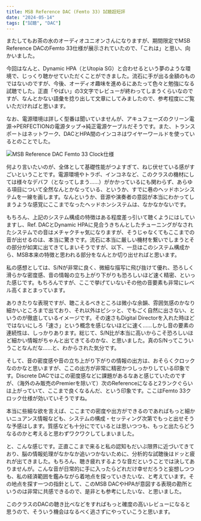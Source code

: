 ```yaml
---
title: MSB Reference DAC (Femto 33) 試聴超短評
date: "2024-05-14"
tags: ["試聴", "DAC"]
---
```


またしてもお茶の水のオーディオユニオンさんになりますが、期間限定でMSB Reference DACのFemto 33仕様が展示されていたので、「これは」と思い、向かいました。

今回はなんと、Dynamic HPA（とUtopia SG）と合わせるという夢のような環境で、じっくり聴かせていただくことができました。流石に手が出る金額のものではないのですが、今後、オーディオ趣味を進めるにあたって色々と勉強になる試聴でした。正直「やばい」の3文字でレビューが終わってしまうくらいなのですが、なんとかない語彙を捻り出して文章にしてみましたので、参考程度にご覧いただければと思います。

なお、電源環境は詳しく型番は聞いていませんが、アキュフェーズのクリーン電源→PERFECTIONの電源タップ→純正電源ケーブルだそうです。また、トランスポートはネットワーク、DACとHPA間のインコネはワイヤーワールドを使っているとのことでした。

![MSB Reference DAC Femto 33 Clock仕様](/images/posts/20240514_reference_dac.jpg)

何より言いたいのが、全体として基礎性能がつよすぎて、ねじ伏せている感がすごいということです。電源環境やトラポ、インコネなど、このクラスの機材にしては様々なデバフ（となってしまう……）がかかっているにも関わらず、あらゆる項目について全然なんとかなっている、というか、すでに巷のヘッドホンシステムを一線を画します。なんというか、音源や演奏者の意図が本当にわかってしまうような感覚にここまでなったヘッドホンシステムは、なかなかないです。

もちろん、上記のシステム構成の特徴はある程度差っ引いて聴くようにはしていますし、Ref. DACとDynamic HPAに見合うきちんとしたチューニングがなされたシステムでの音はメチャクチャ気になりますが、そうじゃなくてもここまでの音が出せるのは、本当に驚きです。流石に本当に厳しい機材を繋いでしまうとその部分が如実に出てきてしまいそうですが、以下、一旦はこのシステム構成から、MSB本来の特徴と思われる部分をなんとか切り出せればと思います。

私の感想としては、S/Nが非常に良く、微細な描写に飛び抜けて優れ、恐ろしく滑らかな密度感、音の情報の立ち上がり下がりも恐ろしいほど速く精密、といった感じです。もちろんですが、ここで挙げていないその他の音要素も非常にレベル高くまとまっています。

ありきたりな表現ですが、聴こえるべきところは微小な余韻、雰囲気感のかなり細かいところまで出ており、それ以外はピシッと、でもごく自然に出さない、というのが徹底しているイメージです。その速さもDigital Directorを入れた時ほどではないにしろ「速さ」という概念を感じないほどに速く……しかし音の要素の連続性は、しっかりあります。総じて、S/N比が本当に高いからこそ恐ろしいほど細かい情報がちゃんと出てきてるのかな、と思いました。真のS/Nってこういうことなんだな……と、わからされた気分です。

そして、音の密度感や音の立ち上がり下がりの情報の出方は、おそらくクロックなのかなと思いますが、ここの出方が非常に精密かつしっかりしている印象です。Discrete DACではこの密度感などに課題があるなあと感じていたのですが、（海外のみ販売のPremierを除いて）次のReferenceになると2ランクぐらいは上がっていて、ここまで良くなるんだ、という印象です。ここはFemto 33クロック仕様が効いていそうですね。

本当に些細な欲を言えば、ここまでの密度や出方ができるのであればもっと細かいニュアンス情報なども、システムの構成・セッティング次第でもっと出せそうな予感はします。質感なども十分にでているとは思いつつも、もっと出たらどうなるのかと考えると思わずワクワクしてしまいました。

と、こんな感じです。正直ここまで来ると私の認知もだいぶ限界に近づいてきており、脳の情報処理がなかなか追いつかないために、分析的な試聴後はドッと疲れが出てきました。もちろん、聴き疲れするような音だということでは決してありませんが。こんな音が日常的に手に入ったらどれだけ幸せだろうと妄想しつつも、私の経済範囲を鑑みながら着地点を探っていきたいな、と考えています。その地点を探す一つの指針として、このMSB DACやHPAが意図する表現の勘所というのは非常に共感できるので、是非とも参考にしたいな、と思いました。

このクラスのDACの聴き比べなどをすればもっと確度の高いレビューになると思うので、そういう機会はなるべく逃さずにやっていこうと思います。
